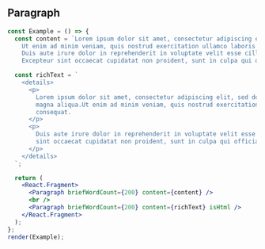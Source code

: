 
## Paragraph

```jsx live=true
const Example = () => {
  const content = `Lorem ipsum dolor sit amet, consectetur adipiscing elit, sed do eiusmod tempor incididunt ut labore et dolore magna aliqua.
    Ut enim ad minim veniam, quis nostrud exercitation ullamco laboris nisi ut aliquip ex ea commodo consequat. \n
    Duis aute irure dolor in reprehenderit in voluptate velit esse cillum dolore eu fugiat nulla pariatur.
    Excepteur sint occaecat cupidatat non proident, sunt in culpa qui officia deserunt mollit anim id est laborum.`;

  const richText = `
    <details>
      <p>
        Lorem ipsum dolor sit amet, consectetur adipiscing elit, sed do eiusmod tempor incididunt ut labore et dolore
        magna aliqua.Ut enim ad minim veniam, quis nostrud exercitation ullamco laboris nisi ut aliquip ex ea commodo
        consequat.
      </p>
      <p>
        Duis aute irure dolor in reprehenderit in voluptate velit esse cillum dolore eu fugiat nulla pariatur.Excepteur
        sint occaecat cupidatat non proident, sunt in culpa qui officia deserunt mollit anim id est laborum.
      </p>
    </details>
  `;

  return (
    <React.Fragment>
      <Paragraph briefWordCount={200} content={content} />
      <br />
      <Paragraph briefWordCount={200} content={richText} isHtml />
    </React.Fragment>
  );
};
render(Example);
```

<Props componentName="Paragraph" />
